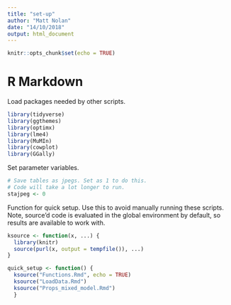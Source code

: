 ```yaml
---
title: "set-up"
author: "Matt Nolan"
date: "14/10/2018"
output: html_document
---
```


```r
knitr::opts_chunk$set(echo = TRUE)
```

# R Markdown {-}

Load packages needed by other scripts.

```r
library(tidyverse)
library(ggthemes)
library(optimx)
library(lme4)
library(MuMIn)
library(cowplot)
library(GGally)
```

Set parameter variables.
```r
# Save tables as jpegs. Set as 1 to do this.
# Code will take a lot longer to run.
stajpeg <- 0
```

Function for quick setup. Use this to avoid manually running these scripts. Note, source'd code is evaluated in the global environment by default, so results are available to work with.
```r
ksource <- function(x, ...) {
  library(knitr)
  source(purl(x, output = tempfile()), ...)
}

quick_setup <- function() {
  ksource("Functions.Rmd", echo = TRUE)
  ksource("LoadData.Rmd")
  ksource("Props_mixed_model.Rmd")
  }
```


